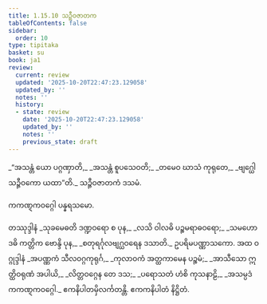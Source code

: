 ```yaml
---
title: 1.15.10 သဉ္ဇီဝဇာတက
tableOfContents: false
sidebar:
  order: 10
type: tipitaka
basket: su
book: ja1
review:
  current: review
  updated: '2025-10-20T22:47:23.129058'
  updated_by: ''
  notes: ''
  history:
  - state: review
    date: '2025-10-20T22:47:23.129058'
    updated_by: ''
    notes: ''
    previous_state: draft
---
```



<DynamicBreadcrumb />


<ReviewStatus review={frontmatter.review} showDetails={true} />

<HypothesisAnnotation frontmatter={frontmatter} />

<Division number="150" book="ja1" e="ch" v="22" p="35">

<Paragraph number="331" type="verses" book="ja1">
_“အသန္တံ ယော ပဂ္ဂဏှာတိ,_  
_အသန္တံ စူပသေဝတိ;_  
_တမေဝ ဃာသံ ကုရုတေ,_  
_ဗျဂ္ဃေါ သဉ္ဇီဝကော ယထာ”တိ._  


</Paragraph>
</Division>

<Paragraph number="332" type="center" book="ja1">
သဉ္ဇီဝဇာတကံ ဒသမံ.

  
ကကဏ္ဋကဝဂ္ဂေါ ပန္နရသမော.



</Paragraph>

<Paragraph number="333" type="center" book="ja1">
တဿုဒ္ဒါနံ


</Paragraph>

<Paragraph number="334" type="verses" book="ja1">
_သုခမေဓတိ ဒဏ္ဍဝရော စ ပုန,_  
_လသိ ဝါလဓိ ပဉ္စမရာဓဝရော;_  
_သမဟောဒဓိ ကတ္တိက ဗောန္ဒိ ပုန,_  
_စတုရင်္ဂုလဗျဂ္ဃဝရေန ဒသာတိ._  


</Paragraph>

<Paragraph number="335" type="center" book="ja1">
ဥပရိမပဏ္ဏာသကော.



</Paragraph>

<Paragraph number="336" type="center" book="ja1">
အထ ဝဂ္ဂုဒ္ဒါနံ


</Paragraph>

<Paragraph number="337" type="verses" book="ja1">
_အပဏ္ဏကံ သီလဝဂ္ဂကုရုင်္ဂ,_  
_ကုလာဝကံ အတ္ထကာမေန ပဉ္စမံ;_  
_အာသီသော ဣတ္ထိဝရုဏံ အပါယိ,_  
_လိတ္တဝဂ္ဂေန တေ ဒသ;_  
_ပရောသတံ ဟံစိ ကုသနာဠိ,_  
_အသမ္ပဒံ ကကဏ္ဋကဝဂ္ဂေါ._  


</Paragraph>

<Paragraph number="338" type="center" book="ja1">
ဧကနိပါတမှိလင်္ကတန္တိ.



</Paragraph>

<Paragraph number="339" type="center" book="ja1">
ဧကကနိပါတံ နိဋ္ဌိတံ.
</Paragraph>